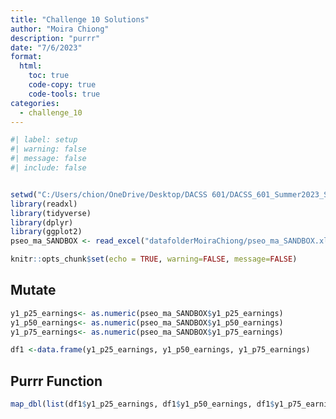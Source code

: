 ```yaml
---
title: "Challenge 10 Solutions"
author: "Moira Chiong"
description: "purrr"
date: "7/6/2023"
format:
  html:
    toc: true
    code-copy: true
    code-tools: true
categories:
  - challenge_10
---
```


```r
#| label: setup
#| warning: false
#| message: false
#| include: false


setwd("C:/Users/chion/OneDrive/Desktop/DACSS 601/DACSS_601_Summer2023_Sec1/posts")
library(readxl)
library(tidyverse)
library(dplyr)
library(ggplot2)
pseo_ma_SANDBOX <- read_excel("datafolderMoiraChiong/pseo_ma_SANDBOX.xlsx")

knitr::opts_chunk$set(echo = TRUE, warning=FALSE, message=FALSE)
```

## Mutate
```r
y1_p25_earnings<- as.numeric(pseo_ma_SANDBOX$y1_p25_earnings)
y1_p50_earnings<- as.numeric(pseo_ma_SANDBOX$y1_p50_earnings)
y1_p75_earnings<- as.numeric(pseo_ma_SANDBOX$y1_p75_earnings)

df1 <-data.frame(y1_p25_earnings, y1_p50_earnings, y1_p75_earnings)
```
## Purrr Function
```r
map_dbl(list(df1$y1_p25_earnings, df1$y1_p50_earnings, df1$y1_p75_earnings),mean,na.rm=T)
```

  




